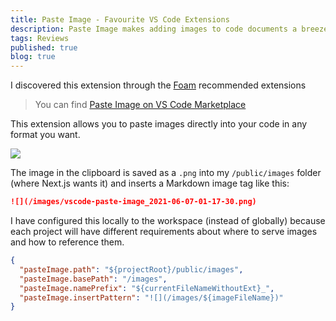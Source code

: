 ```yaml
---
title: Paste Image - Favourite VS Code Extensions
description: Paste Image makes adding images to code documents a breeze
tags: Reviews
published: true
blog: true
---
```


I discovered this extension through the [Foam](https://foambubble.github.io/foam/) recommended extensions

> You can find [Paste Image on VS Code Marketplace](https://marketplace.visualstudio.com/items?itemName=mushan.vscode-paste-image)

This extension allows you to paste images directly into your code in any format you want.

![](/images/vscode-paste-image_2021-06-07-01-17-30.png)

The image in the clipboard is saved as a `.png` into my `/public/images` folder (where Next.js wants it) and inserts a Markdown image tag like this:

```md
![](/images/vscode-paste-image_2021-06-07-01-17-30.png)
```

I have configured this locally to the workspace (instead of globally) because each project will have different requirements about where to serve images and how to reference them.

```json numbered labeled filepath[.vscode/settings.json]
{
  "pasteImage.path": "${projectRoot}/public/images",
  "pasteImage.basePath": "/images",
  "pasteImage.namePrefix": "${currentFileNameWithoutExt}_",
  "pasteImage.insertPattern": "![](/images/${imageFileName})"
}
```
